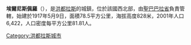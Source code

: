 '''埃爾尼斯佩羅'''（{{lang-es|El Níspero}}），是[[洪都拉斯|洪都拉斯]]的城鎮，位於該國西北部，由[[聖巴巴拉省|聖巴巴拉省]]負責管轄，始建於1917年5月9日，面積78.5平方公里，海拔高度828米，2001年人口6,422，人口密度每平方公里81.81人。

{{Coord|14|46|N|88|19|W|display=title}}

{{Honduras-geo-stub}}
[[Category:洪都拉斯城市|Category:洪都拉斯城市]]